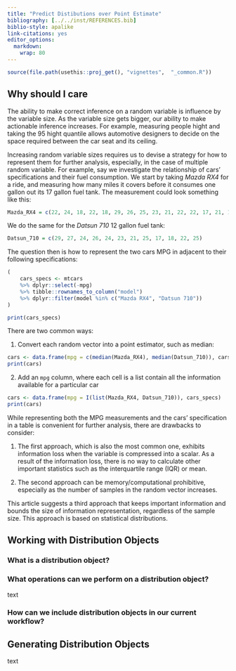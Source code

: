 ---
title: "Predict Distibutions over Point Estimate"
bibliography: [../../inst/REFERENCES.bib]
biblio-style: apalike
link-citations: yes
editor_options: 
  markdown: 
    wrap: 80
---

```{r, include = FALSE}
source(file.path(usethis::proj_get(), "vignettes",  "_common.R"))
```

## Why should I care

The ability to make correct inference on a random variable is influence by the
variable size. As the variable size gets bigger, our ability to make actionable
inference increases. For example, measuring people hight and taking the 95 hight
quantile allows automotive designers to decide on the space required between the
car seat and its ceiling.

Increasing random variable sizes requires us to devise a strategy for how to
represent them for further analysis, especially, in the case of multiple random
variable. For example, say we investigate the relationship of cars'
specifications and their fuel consumption. We start by taking *Mazda RX4* for a
ride, and measuring how many miles it covers before it consumes one gallon out
its 17 gallon fuel tank. The measurement could look something like this:

```{r, echo=TRUE}
Mazda_RX4 = c(22, 24, 18, 22, 18, 29, 26, 25, 23, 21, 22, 22, 17, 21, 19, 20, 24)
```

We do the same for the *Datsun 710* 12 gallon fuel tank:

```{r, echo=TRUE}
Datsun_710 = c(29, 27, 24, 26, 24, 23, 21, 25, 17, 18, 22, 25)
```

The question then is how to represent the two cars MPG in adjacent to their
following specifications:

```{r, results='hide'}
(
    cars_specs <- mtcars 
    %>% dplyr::select(-mpg) 
    %>% tibble::rownames_to_column("model")
    %>% dplyr::filter(model %in% c("Mazda RX4", "Datsun 710"))
)
```

```{r, echo=TRUE}
print(cars_specs)
```


There are two common ways:

1. Convert each random vector into a point estimator, such as median:

```{r, echo = TRUE}
cars <- data.frame(mpg = c(median(Mazda_RX4), median(Datsun_710)), cars_specs)
print(cars)
```

2. Add an `mpg` column, where each cell is a list contain all the information
available for a particular car

```{r, echo = TRUE}
cars <- data.frame(mpg = I(list(Mazda_RX4, Datsun_710)), cars_specs)
print(cars)
```

While representing both the MPG measurements and the cars' specification in a
table is convenient for further analysis, there are drawbacks to consider:

1. The first approach, which is also the most common one, exhibits information
loss when the variable is compressed into a scalar. As a result of the
information loss, there is no way to calculate other important statistics such
as the interquartile range (IQR) or mean.

2. The second approach can be memory/computational prohibitive, especially as
the number of samples in the random vector increases.

This article suggests a third approach that keeps important information and
bounds the size of information representation, regardless of the sample size.
This approach is based on statistical distributions.


<!-- using statistical distributions allow us to capture information in a succinct manner. -->
<!-- A variable of length n, can be compressed to a small set of parameters. For -->
<!-- example, the normal distribution, takes a variable of 100 numbers, and represent -->
<!-- it by two parameters, named mu ($\mu$) and sigma ($\sigma$), which correspond to -->
<!-- the mean and standard deviation of that variable.  -->


## Working with Distribution Objects

### What is a distribution object?



### What operations can we perform on a distribution object?

text

### How can we include distribution objects in our current workflow?

<!-- * distribution objects can be represented in one column of data.frame -->

<!-- * purrr/dplyr operations on a column (e.g. taking the mean as a point estimate) -->

## Generating Distribution Objects

text
